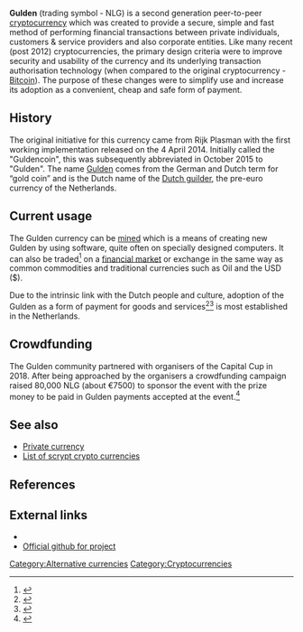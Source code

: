 <!-- Please do not remove or change this AfD message until the discussion has been closed. -->
{{Article for deletion/dated|page=Gulden (digital currency)|timestamp=20190114175301|year=2019|month=January|day=14|substed=yes|help=off}}
<!-- Once discussion is closed, please place on talk page: {{Old AfD multi|page=Gulden (digital currency)|date=14 January 2019|result='''keep'''}} -->
<!-- End of AfD message, feel free to edit beyond this point -->
{{Infobox currency
| image_1 = File:Gblue256x256.png
| image_width_1 = 100
| image_title_1 = Official Gulden digital currency logo
| plural = N/A (Gulden is a singulare tantum)
| symbol = NLG
| date_of_introduction = {{Start date and age|2014|04|04}}
| using_countries = International
| issuing_authority_website = https://gulden.com/
| inflation_rate = Limited release, maximum number of 1,680,000,000 Gulden
}}

'''Gulden''' (trading symbol - NLG) is a second generation peer-to-peer [[cryptocurrency]] which was created to provide a secure, simple and fast method of performing financial transactions between private individuals, customers & service providers and also corporate entities.
Like many recent (post 2012) cryptocurrencies, the primary design criteria were to improve security and usability of the currency and its underlying transaction authorisation technology (when compared to the original cryptocurrency - [[Bitcoin]]).  The purpose of these changes were to simplify use and increase its adoption as a convenient, cheap and safe form of payment.

== History ==
The original initiative for this currency came from Rijk Plasman with the first working implementation released on the 4 April 2014.
Initially called the "Guldencoin", this was subsequently abbreviated in October 2015 to "Gulden".  The name [[Gold coin|Gulden]] comes from the German and Dutch term for “gold coin” and is the Dutch name of the [[Dutch guilder]], the pre-euro currency of the Netherlands.{{cn|date=January 2019}}

== Current usage ==
The Gulden currency can be [[Mining pool|mined]] which is a means of creating new Gulden by using software, quite often on specially designed computers. It can also be traded<ref>{{cite web |url=https://www.parool.nl/amsterdam/internet-koopt-zich-wild-aan-de-gulden-van-deze-amsterdammer~a4397778/ |title=Internet buys wildly at the Gulden of this Amsterdammer | language=dutch | publisher=www.parool.nl}}</ref> on a [[financial market]] or exchange in the same way as common commodities and traditional currencies such as Oil and the USD ($).

Due to the intrinsic link with the Dutch people and culture, adoption of the Gulden as a form of payment for goods and services<ref>{{cite web |url=https://cointelegraph.com/news/all-that-glitters-is-gulden-dutch-cryptocurrency-boasts-impressive-adoption |title=All That Glitters Is Gulden: Dutch Cryptocurrency Boasts Impressive Adoption |publisher=cointelegraph.com}}</ref><ref>{{cite web |url=https://www.emerce.nl/wire/betalen-digitale-gulden-rukt-nederland |title=Paying with digital guilders is gaining ground in the Netherlands |publisher=www.emerce.nl | language=dutch}}</ref> is most established in the Netherlands.

==Crowdfunding==

The Gulden community partnered with organisers of the Capital Cup in 2018. After being approached by the organisers a crowdfunding campaign raised 80,000 NLG (about €7500) to sponsor the event with the prize money to be paid in Gulden payments accepted at the event.<ref>{{cite news|title=Collaboration FootGolf and digital payment means Gulden; partnership of the future?|url=http://www.sportnext.nl/berichten/samenwerking_footgolf_en_gulden_partnership_van_de_toekomst|date=20 May 2018}}</ref>

== See also ==
* [[Private currency]]
* [[List of scrypt crypto currencies]]

== References ==
{{reflist|30em}}

== External links ==
* {{Official website|https://gulden.com/}}
* [https://github.com/gulden/gulden-official/ Official github for project]

{{Cryptocurrencies|state=expanded}}

[[Category:Alternative currencies]]
[[Category:Cryptocurrencies]]
